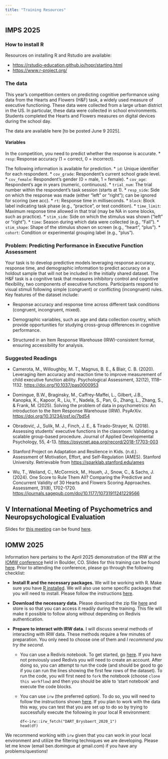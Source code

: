 ```yaml
---
title: "Training Resources"
---
```


## IMPS 2025

### How to install R

Resources on installing R and Rstudio are available:

* <https://rstudio-education.github.io/hopr/starting.html>
* <https://www.r-project.org/>

### The data

This year’s competition centers on predicting cognitive performance using data from the Hearts and Flowers (H&F) task, a widely used measure of executive functioning. These data were collected from a large urban district in the US. In particular, these data were collected in school environments. Students completed the Hearts and Flowers measures on digital devices during the school day.

The data are available here [to be posted June 9 2025].

#### Variables
In the competition, you need to predict whether the response is accurate. 
* `resp`: Response accuracy (1 = correct, 0 = incorrect).

The following information is available for prediction.
* `id`: Unique identifier for each respondent.
* `cov_grade`: Respondent’s current school grade level.
* `cov_female`: Respondent’s gender (0 = male, 1 = female).
* `cov_age`: Respondent’s age in years (numeric, continuous).
* `trial_num`: The trial number within the respondent’s task session (starts at 1).
* `resp_side`: Side on which the response was made (either "left" or "right"); can be ignored for scoring (see acc).
* `rt`: Response time in milliseconds.
* `block`: Block label indicating task phase (e.g., "practice", or test condition).
* `time_limit`: Maximum response time allowed in that trial (may be NA in some blocks, such as practice).
* `stim_side`: Side on which the stimulus was shown ("left" or "right").
* `time`: Season during which data were collected (e.g., "Fall").
* `stim_shape`: Shape of the stimulus shown on screen (e.g., "heart", "plus").
* `cohort`: Condition or experimental grouping label (e.g., "plus").

### Problem: Predicting Performance in Executive Function Assessment

Your task is to develop predictive models leveraging response accuracy, response time, and demographic information to predict accuracy on a holdout sample that will not be included in the initially shared dataset. The H&F task is a cognitive task that measures inhibitory control and cognitive flexibility, two components of executive functions. Participants respond to visual stimuli following simple (congruent) or conflicting (incongruent) rules. Key features of the dataset include:

* Response accuracy and response time across different task conditions (congruent, incongruent, mixed).

* Demographic variables, such as age and data collection country, which provide opportunities for studying cross-group differences in cognitive performance.

* Structured in an Item Response Warehouse (IRW)-consistent format, ensuring accessibility for analysis.

### Suggested Readings

* Camerota, M., Willoughby, M. T., Magnus, B. E., & Blair, C. B. (2020). Leveraging item accuracy and reaction time to improve measurement of child executive function ability. Psychological Assessment, 32(12), 1118–1132. <https://doi.org/10.1037/pas0000953>

* Domingue, B.W., Braginsky, M., Caffrey-Maffei, L., Gilbert, J.B., Kanopka, K., Kapoor, R., Liu, Y., Nadela, S., Pan, G., Zhang, L., Zhang, S., & Frank, M. (2025). Solving the problem of data in psychometrics: An introduction to the Item Response Warehouse (IRW). PsyArXiv. <https://doi.org/10.31234/osf.io/7bd54>

* Obradović, J., Sulik, M. J., Finch, J. E., & Tirado-Strayer, N. (2018). Assessing students' executive functions in the classroom: Validating a scalable group-based procedure. Journal of Applied Developmental Psychology, 55, 4-13. <https://psycnet.apa.org/record/2018-17703-003>

* Stanford Project on Adaptation and Resilience in Kids. (n.d.). Assessment of Motivation, Effort, and Self-Regulation (AMES). Stanford University. Retrievable from <https://sparklab.stanford.edu/ames>

* Wu, T., Weiland, C., McCormick, M., Hsueh, J., Snow, C., & Sachs, J. (2024). One Score to Rule Them All? Comparing the Predictive and Concurrent Validity of 30 Hearts and Flowers Scoring Approaches. Assessment, 31(8), 1702-1720. <https://journals.sagepub.com/doi/10.1177/10731911241229566>


## V International Meeting of Psychometrics and Neuropsychological Evaluation

Slides for [this meeting](https://psychometricsmeetig.netlify.app/) can be found [here](https://docs.google.com/presentation/d/15UYpmrzKyi0g5v6IDyn7tYe45AzrVu0bnMLmIpLnI6U/edit?slide=id.g34a2d561067_0_0#slide=id.g34a2d561067_0_0).

## IOMW 2025

Information here pertains to the April 2025 demonstration of the IRW at the [IOMW conference](https://www.iomw.net/) held in Boulder, CO. Slides for this training can be found [here](https://docs.google.com/presentation/d/1ZOcMpaRwBfBF9xBdgdO6KBHm7xiGlq6n9WczI2oCrX8/edit?slide=id.g3334d2a9abd_0_4#slide=id.g3334d2a9abd_0_4). Prior to attending the conference, please go through the following checklist:

* **Install R and the necessary packages.** We will be working with R. Make sure you have [R installed](https://www.r-project.org/). We will also use some specific packages that you will need to install. Please follow the instructions [here](https://github.com/ben-domingue/irw/blob/main/training/iomw2025/00_packages.R).

* **Download the necessary data.** Please download the zip file [here](https://www.dropbox.com/scl/fi/mplmps10t7z7p8ljyo6km/tables.zip?rlkey=mde08yuex0jjvr80wchercb6b&e=1&dl=0) and store is so that you can access it readily during the training. This file will make it possible to follow along without depending on Redivis authentication. 

* **Prepare to interact with IRW data.** I will discuss several methods of interacting with IRW data. These methods require a few minutes of preparation. You only need to choose one of them and *I recommend you try the second*.

  + You can use a Redivis notebook. To get started, go [here](https://redivis.com/workflows/sdv7-7r839my4g/notebooks/vma9-89a2etg40). If you have not previously used Redivis you will need to create an account. After doing so, you can attempt to run the code (and should be good to go if you can run the lines showing the first few rows of the dataset). To run the code, you will first need to `fork` the notebook (choose `clone this workflow`) and then you should be able to 'start notebook' and execute the code blocks.

  + You can use `irw` (the preferred option). To do so, you will need to follow the instructions shown [here](https://github.com/itemresponsewarehouse/Rpkg). If you plan to work with the data this way, you can test that you are set up to do so by trying to successfully execute the following in your local R environment:
    ```
    df<-irw::irw_fetch("DART_Brysbaert_2020_1")
    head(df)
    ```

We recommend working with `irw` given that you can work in your local environment and utilize the filtering techniques we are developing. Please let me know (email ben.domingue at gmail.com) if you have any problems/questions!
